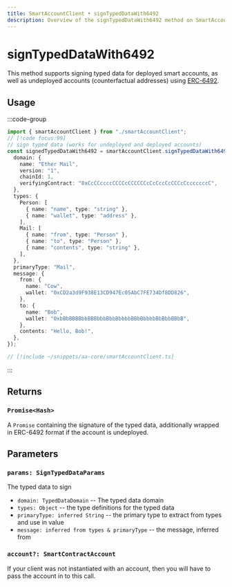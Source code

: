 ```yaml
---
title: SmartAccountClient • signTypedDataWith6492
description: Overview of the signTypedDataWith6492 method on SmartAccountClient
---
```


# signTypedDataWith6492

This method supports signing typed data for deployed smart accounts, as well as undeployed accounts (counterfactual addresses) using [ERC-6492](https://eips.ethereum.org/EIPS/eip-6492).

## Usage

:::code-group

```ts [example.ts]
import { smartAccountClient } from "./smartAccountClient";
// [!code focus:99]
// sign typed data (works for undeployed and deployed accounts)
const signedTypedDataWith6492 = smartAccountClient.signTypedDataWith6492({
  domain: {
    name: "Ether Mail",
    version: "1",
    chainId: 1,
    verifyingContract: "0xCcCCccccCCCCcCCCCCCcCcCccCcCCCcCcccccccC",
  },
  types: {
    Person: [
      { name: "name", type: "string" },
      { name: "wallet", type: "address" },
    ],
    Mail: [
      { name: "from", type: "Person" },
      { name: "to", type: "Person" },
      { name: "contents", type: "string" },
    ],
  },
  primaryType: "Mail",
  message: {
    from: {
      name: "Cow",
      wallet: "0xCD2a3d9F938E13CD947Ec05AbC7FE734Df8DD826",
    },
    to: {
      name: "Bob",
      wallet: "0xbBbBBBBbbBBBbbbBbbBbbbbBBbBbbbbBbBbbBBbB",
    },
    contents: "Hello, Bob!",
  },
});
```

```ts [smartAccountClient.ts]
// [!include ~/snippets/aa-core/smartAccountClient.ts]
```

:::

## Returns

### `Promise<Hash>`

A `Promise` containing the signature of the typed data, additionally wrapped in ERC-6492 format if the account is undeployed.

## Parameters

### `params: SignTypedDataParams`

The typed data to sign

- `domain: TypedDataDomain` -- The typed data domain
- `types: Object` -- the type definitions for the typed data
- `primaryType: inferred String` -- the primary type to extract from types and use in value
- `message: inferred from types & primaryType` -- the message, inferred from

### `account?: SmartContractAccount`

If your client was not instantiated with an account, then you will have to pass the account in to this call.
